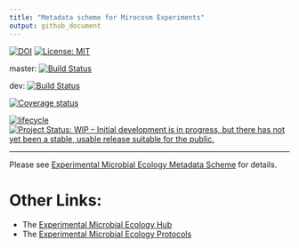 ```yaml
---
title: "Metadata scheme for Mirocosm Experiments"
output: github_document
---
```


<!-- README.md is generated from README.Rmd. Please edit that file -->

[![DOI](https://zenodo.org/badge/DOI/10.5281/zenodo.3229615.svg)](https://doi.org/10.5281/zenodo.3229615)
[![License: MIT](https://img.shields.io/badge/License-MIT-yellow.svg)](https://opensource.org/licenses/MIT)

master: [![Build Status](https://travis-ci.org/Exp-Micro-Ecol-Hub/dmdScheme.svg?branch=master)](https://travis-ci.org/Exp-Micro-Ecol-Hub/dmdScheme)

dev: [![Build Status](https://travis-ci.org/Exp-Micro-Ecol-Hub/dmdScheme.svg?branch=dev)](https://travis-ci.org/Exp-Micro-Ecol-Hub/dmdScheme)
<!-- [![AppVeyor build status](https://ci.appveyor.com/api/projects/status/github/Exp-Micro-Ecol-Hub/dmdScheme?branch=master&svg=true)](https://ci.appveyor.com/project/Exp-Micro-Ecol-Hub/dmdScheme) -->

[![Coverage status](https://codecov.io/gh/Exp-Micro-Ecol-Hub/dmdScheme/branch/master/graph/badge.svg)](https://codecov.io/github/Exp-Micro-Ecol-Hub/dmdScheme?branch=master)

[![lifecycle](https://img.shields.io/badge/lifecycle-maturing-orange.png)](https://www.tidyverse.org/lifecycle/#mturing)
[![Project Status: WIP – Initial development is in progress, but there has not yet been a stable, usable release suitable for the public.](https://www.repostatus.org/badges/latest/wip.svg)](https://www.repostatus.org/#wip)

----

Please see [Experimental Microbial Ecology Metadata Scheme](https://exp-micro-ecol-hub.github.io/dmdScheme/) for details.

# Other Links:

* The [Experimental Microbial Ecology Hub](http://emeh.info)
* The [Experimental Microbial Ecology Protocols](http://emeh-protocols.readthedocs.org/en/latest/)
